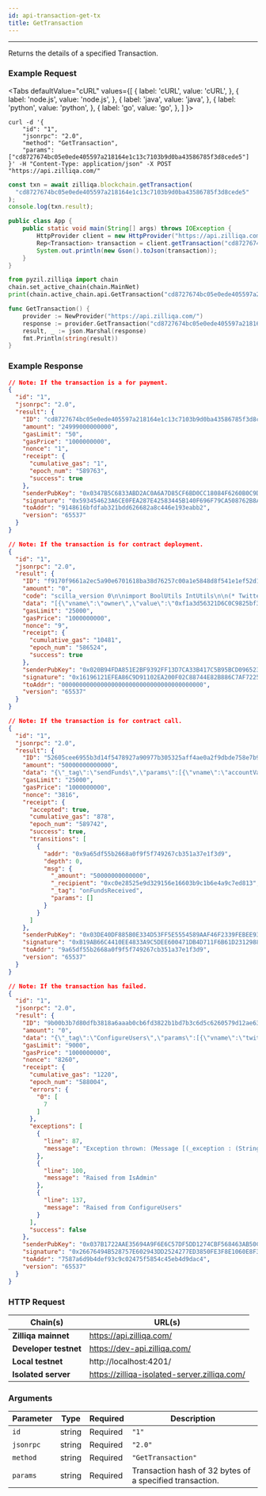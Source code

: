 ```yaml
---
id: api-transaction-get-tx
title: GetTransaction
---
```


---
Returns the details of a specified Transaction.

### Example Request



<Tabs
  defaultValue="cURL"
  values={[
    { label: 'cURL', value: 'cURL', },
    { label: 'node.js', value: 'node.js', },
    { label: 'java', value: 'java', },
    { label: 'python', value: 'python', },
    { label: 'go', value: 'go', },
  ]
}>

<TabItem value="cURL">

```shell
curl -d '{
    "id": "1",
    "jsonrpc": "2.0",
    "method": "GetTransaction",
    "params": ["cd8727674bc05e0ede405597a218164e1c13c7103b9d0ba43586785f3d8cede5"]
}' -H "Content-Type: application/json" -X POST "https://api.zilliqa.com/"
```
</TabItem>
<TabItem value="node.js">

```js
const txn = await zilliqa.blockchain.getTransaction(
  "cd8727674bc05e0ede405597a218164e1c13c7103b9d0ba43586785f3d8cede5"
);
console.log(txn.result);
```
</TabItem>
<TabItem value="java">

```java
public class App {
    public static void main(String[] args) throws IOException {
        HttpProvider client = new HttpProvider("https://api.zilliqa.com");
        Rep<Transaction> transaction = client.getTransaction("cd8727674bc05e0ede405597a218164e1c13c7103b9d0ba43586785f3d8cede5");
        System.out.println(new Gson().toJson(transaction));
    }
}
```
</TabItem>
<TabItem value="python">

```python
from pyzil.zilliqa import chain
chain.set_active_chain(chain.MainNet)
print(chain.active_chain.api.GetTransaction("cd8727674bc05e0ede405597a218164e1c13c7103b9d0ba43586785f3d8cede5"))
```
</TabItem>

<TabItem value="go">

```go
func GetTransaction() {
	provider := NewProvider("https://api.zilliqa.com/")
	response := provider.GetTransaction("cd8727674bc05e0ede405597a218164e1c13c7103b9d0ba43586785f3d8cede5")
	result, _ := json.Marshal(response)
	fmt.Println(string(result))
}
```
</TabItem>
</Tabs>

### Example Response


```json
// Note: If the transaction is a for payment.
{
  "id": "1",
  "jsonrpc": "2.0",
  "result": {
    "ID": "cd8727674bc05e0ede405597a218164e1c13c7103b9d0ba43586785f3d8cede5",
    "amount": "24999000000000",
    "gasLimit": "50",
    "gasPrice": "1000000000",
    "nonce": "1",
    "receipt": {
      "cumulative_gas": "1",
      "epoch_num": "589763",
      "success": true
    },
    "senderPubKey": "0x0347B5C6833ABD2AC0A6A7D85CF6BD0CC18084F6260B0C9DD2D491015BF2D47862",
    "signature": "0x593454623A6CE0FEA287E42583445B140F696F79CA508762B8AB44F202686CFA115A2AC36C31E643C9EB0D46A4E6CA8C4EEFD78D7E9A25220DC512C13C9600F0",
    "toAddr": "9148616bfdfab321bdd626682a8c446e193eabb2",
    "version": "65537"
  }
}
```

```json
// Note: If the transaction is for contract deployment.
{
  "id": "1",
  "jsonrpc": "2.0",
  "result": {
    "ID": "f9170f9661a2ec5a90e6701618ba38d76257c00a1e5848d8f541e1ef52d11ede",
    "amount": "0",
    "code": "scilla_version 0\n\nimport BoolUtils IntUtils\n\n(* Twitter contract *)\n\n(***************************************************)\n(*               Associated library                *)\n(***************************************************)\nlibrary SocialPay\n\nlet one_msg =\n    fun (msg : Message) =>\n    let nil_msg = Nil {Message} in\n    Cons {Message} msg nil_msg\n\nlet two_msgs =\nfun (msg1 : Message) =>\nfun (msg2 : Message) =>\n  let msgs_tmp = one_msg msg2 in\n  Cons {Message} msg1 msgs_tmp\n\nlet is_valid_substring =\n  fun (tweet_text : String) =>\n  fun (start_pos : Uint32) =>\n  fun (hashtag_len : Uint32) =>\n    let string_length = builtin strlen tweet_text in\n    let valid_start_pos = builtin lt start_pos string_length in\n    let end_pos = builtin add start_pos hashtag_len in\n    let valid_end_pos = uint32_le end_pos string_length in\n    andb valid_start_pos valid_end_pos\n\n(* Error events *)\ntype Error =\n  | CodeNotAuthorized\n  | CodeRegisteredWithinWeek\n  | CodeUserNotRegistered\n  | CodeTweetAlreadyExists\n  | CodeTweetNotValid\n  | CodeTweetWithinDay\n\nlet make_error =\n  fun (result : Error) =>\n    let result_code = \n      match result with\n      | CodeNotAuthorized        => Int32 -1\n      | CodeRegisteredWithinWeek => Int32 -2\n      | CodeUserNotRegistered    => Int32 -3\n      | CodeTweetAlreadyExists   => Int32 -4\n      | CodeTweetNotValid        => Int32 -5\n      | CodeTweetWithinDay       => Int32 -6\n      end\n    in\n    { _exception : \"Error\"; code : result_code }\n\nlet tt = True\n\n(***************************************************)\n(*             The contract definition             *)\n(***************************************************)\n\ncontract SocialPay\n(\n    owner: ByStr20,\n    hashtag: String,\n    zils_per_tweet : Uint128,\n    blocks_per_day : Uint32,\n    blocks_per_week : Uint32,\n    donation_address : ByStr20\n)\n\n(* Map of tweet_id to recipient address *)\nfield verified_tweets: Map String ByStr20 = Emp String ByStr20\n\n(* Map of twitter_id to last withdraw block number *)\nfield last_withdrawal: Map String BNum = Emp String BNum\n\n(* Map of address to bool status of admin *)\nfield admins: Map ByStr20 Bool = Emp ByStr20 Bool\n\n(* Map of twitter_id to recipient address *)\nfield registered_users: Map String ByStr20 = Emp String ByStr20\n\n(* Emit Errors *)\nprocedure ThrowError(err: Error)\n  e = make_error err;\n  throw e\nend\n\nprocedure IsOwner(address: ByStr20)\n  is_owner = builtin eq address owner;\n  match is_owner with\n  | True =>\n  | False =>\n    err = CodeNotAuthorized;\n    ThrowError err\n  end\nend\n\nprocedure IsAdmin()\n  is_admin <- exists admins[_sender];\n  match is_admin with\n  | True =>\n  | False =>\n    err = CodeNotAuthorized;\n    ThrowError err\n  end\nend\n\nprocedure ConfigureAdmin(admin_address: ByStr20)\n  is_admin <- exists admins[admin_address];\n  match is_admin with\n  | True =>\n      delete admins[admin_address];\n      e = {_eventname : \"DeletedAdmin\"; admin_address: admin_address};\n      event e\n  | False =>\n      admins[admin_address] := tt;\n      e = {_eventname : \"AddedAdmin\"; admin_address: admin_address};\n      event e\n  end\nend\n\n(* Only owner can deposit ZIL *)\ntransition Deposit()\n  IsOwner _sender;\n  accept;\n  e = {_eventname : \"DepositSuccessful\"; sender: _sender; deposit_amount: _amount};\n  event e\nend\n\ntransition ConfigureAdmins(admin_addresses: List ByStr20)\n  IsOwner _sender;\n  forall admin_addresses ConfigureAdmin\nend\n\ntransition ConfigureUsers(twitter_id: String, recipient_address: ByStr20)\n  IsAdmin;\n  is_registered <- exists registered_users[twitter_id];\n  match is_registered with\n  | True =>\n      current_block <- & BLOCKNUMBER;\n      withdrawal <- last_withdrawal[twitter_id];\n      not_next_week_yet =\n          match withdrawal with\n          | Some last_withdraw_block =>\n              let next_week_block = builtin badd last_withdraw_block blocks_per_week in\n              builtin blt current_block next_week_block\n          | None =>\n              False\n          end;\n      match not_next_week_yet with\n      | True =>\n          err = CodeRegisteredWithinWeek;\n          ThrowError err\n      | False =>\n          registered_users[twitter_id] := recipient_address;\n          e = {_eventname : \"ConfiguredUserAddress\"; twitter_id: twitter_id; recipient_address: recipient_address};\n          event e\n      end\n  | False =>\n      registered_users[twitter_id] := recipient_address;\n      e = {_eventname : \"ConfiguredUserAddress\"; twitter_id: twitter_id; recipient_address: recipient_address};\n      event e\n  end\nend\n\n(* Only admins can call this transition                                         *)\n(* The following conditions are checked for (in that order):                    *)\n(*   1. Owner initiates the transition.                                         *)\n(*   2. The tweeter is already registered in the app his/her wallet             *)\n(*   3. The tweet hasn't been awarded before.                                   *)\n(*   4. Substring specs (start_pos) is valid.                                   *)\n(*   5. The substring matches the preset hashtag.                               *)\n(*   6. Sufficient time (blocks) have passed since the user was awarded before. *)\ntransition VerifyTweet (twitter_id: String, tweet_id: String, tweet_text: String, start_pos: Uint32)\n  IsAdmin;\n  get_recipient_address <- registered_users[twitter_id];\n  match get_recipient_address with\n  | None =>\n      err = CodeUserNotRegistered;\n      ThrowError err\n  | Some recipient_address =>\n      already_verified <- exists verified_tweets[tweet_id];\n      not_already_verified = negb already_verified;\n      hashtag_len = builtin strlen hashtag;\n      valid_substring = is_valid_substring tweet_text start_pos hashtag_len;\n      is_valid = andb valid_substring not_already_verified;\n      match is_valid with\n      | False =>\n          match already_verified with\n          | True =>\n              err = CodeTweetAlreadyExists;\n              ThrowError err\n          | False =>\n              err = CodeTweetNotValid;\n              ThrowError err\n          end\n      | True =>\n          match_hashtag = builtin substr tweet_text start_pos hashtag_len;\n          is_hashtag = builtin eq match_hashtag hashtag;\n          match is_hashtag with\n          | False =>\n              err = CodeTweetNotValid;\n              ThrowError err\n          | True =>\n              withdrawal <- last_withdrawal[twitter_id];\n              current_block <- & BLOCKNUMBER;\n              not_next_day_yet =\n                  match withdrawal with\n                  | Some last_withdraw_block =>\n                      let next_day_block = builtin badd last_withdraw_block blocks_per_day in\n                      builtin blt current_block next_day_block\n                  | None =>\n                      False\n                  end;\n              match not_next_day_yet with\n              | True =>\n                  err = CodeTweetWithinDay;\n                  ThrowError err\n              | False =>\n                  verified_tweets[tweet_id] := recipient_address;\n                  last_withdrawal[twitter_id] := current_block;\n                  e = {\n                          _eventname : \"VerifyTweetSuccessful\";\n                          sender: _sender;\n                          recipient: recipient_address;\n                          twitter_id: twitter_id;\n                          tweet_id: tweet_id;\n                          reward_amount: zils_per_tweet;\n                          matched_donation: zils_per_tweet\n                      };\n                  event e;\n                  msg_to_recipient = { \n                    _tag: \"\";\n                    _recipient: recipient_address;\n                    _amount: zils_per_tweet \n                  };\n                  msg_to_donation = {\n                    _tag: \"\";\n                    _recipient: donation_address;\n                    _amount: zils_per_tweet\n                  };\n                  msgs = two_msgs msg_to_recipient msg_to_donation;\n                  send msgs\n              end\n          end\n      end\n  end\nend\n\ntransition ReturnFund ()\n  IsOwner _sender;\n  current_bal <- _balance;\n  e = {\n    _eventname : \"ReturnFundSuccessful\";\n    returned_amount: current_bal\n  };\n  event e;\n  msg = {\n      _tag       : \"\";\n      _recipient : owner;\n      _amount    : current_bal\n  };\n  msgs = one_msg msg;\n  send msgs\nend",
    "data": "[{\"vname\":\"owner\",\"value\":\"0xf1a3d56321D6C0C9825bf3c34CB843719e99cBCA\",\"type\":\"ByStr20\"},{\"vname\":\"hashtag\",\"value\":\"#zilcovidheroes\",\"type\":\"String\"},{\"vname\":\"zils_per_tweet\",\"value\":\"25000000000000\",\"type\":\"Uint128\"},{\"vname\":\"blocks_per_day\",\"value\":\"1600\",\"type\":\"Uint32\"},{\"vname\":\"blocks_per_week\",\"value\":\"1600\",\"type\":\"Uint32\"},{\"vname\":\"donation_address\",\"value\":\"0x7AEB68fc38B29387D2e100db1E42c883C0519548\",\"type\":\"ByStr20\"},{\"vname\":\"_scilla_version\",\"type\":\"Uint32\",\"value\":\"0\"}]",
    "gasLimit": "25000",
    "gasPrice": "1000000000",
    "nonce": "9",
    "receipt": {
      "cumulative_gas": "10481",
      "epoch_num": "586524",
      "success": true
    },
    "senderPubKey": "0x020B94FDA851E2BF9392FF13D7CA33B417C5B95BCD0965238FF5074B7C8D31BC0D",
    "signature": "0x16196121EFEA86C9D91102EA200F02C88744E82B886C7AF72256F18615ADEE38EC18AFEE2739615896C5306F3C2642AA98CDFE113AC64A55981BBC2C82D31592",
    "toAddr": "0000000000000000000000000000000000000000",
    "version": "65537"
  }
}
```

```json
// Note: If the transaction is for contract call.
{
  "id": "1",
  "jsonrpc": "2.0",
  "result": {
    "ID": "52605cee6955b3d14f5478927a90977b305325aff4ae0a2f9dbde758e7b92ad4",
    "amount": "50000000000000",
    "data": "{\"_tag\":\"sendFunds\",\"params\":[{\"vname\":\"accountValues\",\"type\":\"List (AccountValue)\",\"value\":[{\"constructor\":\"AccountValue\",\"argtypes\":[],\"arguments\":[\"0xc0e28525e9d329156e16603b9c1b6e4a9c7ed813\",\"50000000000000\"]}]}]}",
    "gasLimit": "25000",
    "gasPrice": "1000000000",
    "nonce": "3816",
    "receipt": {
      "accepted": true,
      "cumulative_gas": "878",
      "epoch_num": "589742",
      "success": true,
      "transitions": [
        {
          "addr": "0x9a65df55b2668a0f9f5f749267cb351a37e1f3d9",
          "depth": 0,
          "msg": {
            "_amount": "50000000000000",
            "_recipient": "0xc0e28525e9d329156e16603b9c1b6e4a9c7ed813",
            "_tag": "onFundsReceived",
            "params": []
          }
        }
      ]
    },
    "senderPubKey": "0x03DE40DF885B0E334D53FF5E5554589AAF46F2339FEBEE93213F2CCE52D1F488F4",
    "signature": "0xB19AB66C4410EE4833A9C5DEE600471DB4D711F6B61D2312988E6E70CC655409F18BB42BB6940B6263C8EA5CE08CAEC06111BDF19BE00D7E15F25515CAA45DAA",
    "toAddr": "9a65df55b2668a0f9f5f749267cb351a37e1f3d9",
    "version": "65537"
  }
}
```

```json
// Note: If the transaction has failed.
{
  "id": "1",
  "jsonrpc": "2.0",
  "result": {
    "ID": "9b00b3b7d80dfb3818a6aaab0cb6fd3822b1bd7b3c6d5c6260579d12ae631a96",
    "amount": "0",
    "data": "{\"_tag\":\"ConfigureUsers\",\"params\":[{\"vname\":\"twitter_id\",\"type\":\"String\",\"value\":\"111111111\"},{\"vname\":\"recipient_address\",\"type\":\"ByStr20\",\"value\":\"0xAA9AC51920c75bDe16C8c27E529eDaFfcb15f530\"}]}",
    "gasLimit": "9000",
    "gasPrice": "1000000000",
    "nonce": "8260",
    "receipt": {
      "cumulative_gas": "1220",
      "epoch_num": "588004",
      "errors": {
        "0": [
          7
        ]
      },
      "exceptions": [
        {
          "line": 87,
          "message": "Exception thrown: (Message [(_exception : (String \"Error\")) ; (code : (Int32 -2))])"
        },
        {
          "line": 100,
          "message": "Raised from IsAdmin"
        },
        {
          "line": 137,
          "message": "Raised from ConfigureUsers"
        }
      ],
      "success": false
    },
    "senderPubKey": "0x037B1722AAE35694A9F6E6C57DF5DD1274CBF568463AB50CEB6CBAD18C9BE291AA",
    "signature": "0x26676494B528757E602943DD2524277ED3850FE3F8E1060E8F36D8E18B5CB6D347698DB00DF0DD2C6786594BF420585ECA30D030C56FE946574AAD59456F110B",
    "toAddr": "7587a6d9b4def93c9c02475f5854c45eb4d9dac4",
    "version": "65537"
  }
}
```

### HTTP Request

| Chain(s)              | URL(s)                       |
| --------------------- | ---------------------------- |
| **Zilliqa mainnet**   | https://api.zilliqa.com/     |
| **Developer testnet** | https://dev-api.zilliqa.com/ |
| **Local testnet**     | http://localhost:4201/       |
| **Isolated server**   | https://zilliqa-isolated-server.zilliqa.com/ |

### Arguments

| Parameter | Type   | Required | Description                                              |
| --------- | ------ | -------- | -------------------------------------------------------- |
| `id`      | string | Required | `"1"`                                                    |
| `jsonrpc` | string | Required | `"2.0"`                                                  |
| `method`  | string | Required | `"GetTransaction"`                                       |
| `params`  | string | Required | Transaction hash of 32 bytes of a specified transaction. |
